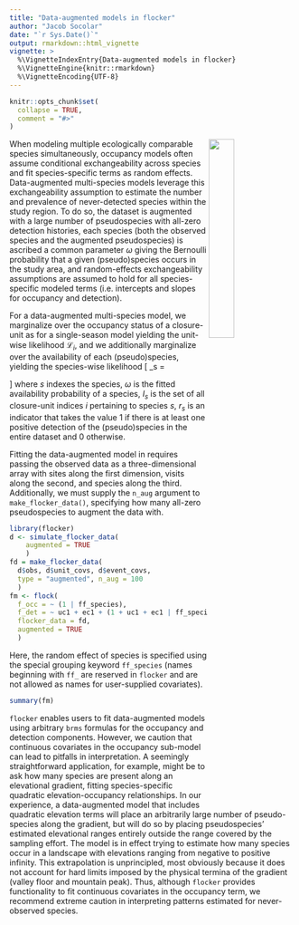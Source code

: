 ```yaml
---
title: "Data-augmented models in flocker"
author: "Jacob Socolar"
date: "`r Sys.Date()`"
output: rmarkdown::html_vignette
vignette: >
  %\VignetteIndexEntry{Data-augmented models in flocker}
  %\VignetteEngine{knitr::rmarkdown}
  %\VignetteEncoding{UTF-8}
---
```


```r
knitr::opts_chunk$set(
  collapse = TRUE,
  comment = "#>"
)
```

<img align="right" src="../man/figures/flocker_sticker.png" width=30%>

When modeling multiple ecologically comparable species simultaneously, occupancy models often assume conditional exchangeability across species and fit species-specific terms as random effects. Data-augmented multi-species models leverage this exchangeability assumption to estimate the number and prevalence of never-detected species within the study region. To do so, the dataset is augmented with a large number of pseudospecies with all-zero detection histories, each species (both the observed species and the augmented pseudospecies) is ascribed a common parameter $\omega$ giving the Bernoulli probability that a given (pseudo)species occurs in the study area, and random-effects exchangeability assumptions are assumed to hold for all species-specific modeled terms (i.e. intercepts and slopes for occupancy and detection).

For a data-augmented multi-species model, we marginalize over the occupancy status of a closure-unit as for a single-season model yielding the unit-wise likelihood $\mathcal{L}_i$, and we additionally marginalize over the availability of each (pseudo)species, yielding the species-wise likelihood
\[ \mathcal{N}_s = 
   \begin{cases}
     B(1 | \omega)\prod\limits_{i \textrm{ in } I_s}{\mathcal{L}_i} & \text{if $r_s = 1$} \\
     B(0 | \omega) +  B(1 | \omega)\prod\limits_{i \textrm{ in } I_s}{\mathcal{L}_i}& \text{if $r_s = 0$}
   \end{cases}
\]
where $s$ indexes the species, $\omega$ is the fitted availability probability of a species, $I_s$ is the set of all closure-unit indices $i$ pertaining to species $s$, $r_s$ is an indicator that takes the value $1$ if there is at least one positive detection of the (pseudo)species in the entire dataset and $0$ otherwise.

Fitting the data-augmented model in \mintinline{r}{flocker} requires passing the observed data as a three-dimensional array with sites along the first dimension, visits along the second, and species along the third. Additionally, we must supply the `n_aug` argument to `make_flocker_data()`, specifying how many all-zero pseudospecies to augment the data with.

```r
library(flocker)
d <- simulate_flocker_data(
    augmented = TRUE
    )
fd = make_flocker_data(
  d$obs, d$unit_covs, d$event_covs,
  type = "augmented", n_aug = 100
  )
fm <- flock(
  f_occ = ~ (1 | ff_species),
  f_det = ~ uc1 + ec1 + (1 + uc1 + ec1 | ff_species),
  flocker_data = fd,
  augmented = TRUE
  )

```

Here, the random effect of species is specified using the special grouping keyword `ff_species` (names beginning with `ff_` are reserved in `flocker` and are not allowed as names for user-supplied covariates).

```r
summary(fm)

```

`flocker` enables users to fit data-augmented models using arbitrary `brms` formulas for the occupancy and detection components. However, we caution that continuous covariates in the occupancy sub-model can lead to pitfalls in interpretation. A seemingly straightforward application, for example, might be to ask how many species are present along an elevational gradient, fitting species-specific quadratic elevation-occupancy relationships. In our experience, a data-augmented model that includes quadratic elevation terms will place an arbitrarily large number of pseudo-species along the gradient, but will do so by placing pseudospecies' estimated elevational ranges entirely outside the range covered by the sampling effort. The model is in effect trying to estimate how many species occur in a landscape with elevations ranging from negative to positive infinity. This extrapolation is unprincipled, most obviously because it does not account for hard limits imposed by the physical termina of the gradient (valley floor and mountain peak). Thus, although `flocker` provides functionality to fit continuous covariates in the occupancy term, we recommend extreme caution in interpreting patterns estimated for never-observed species.
